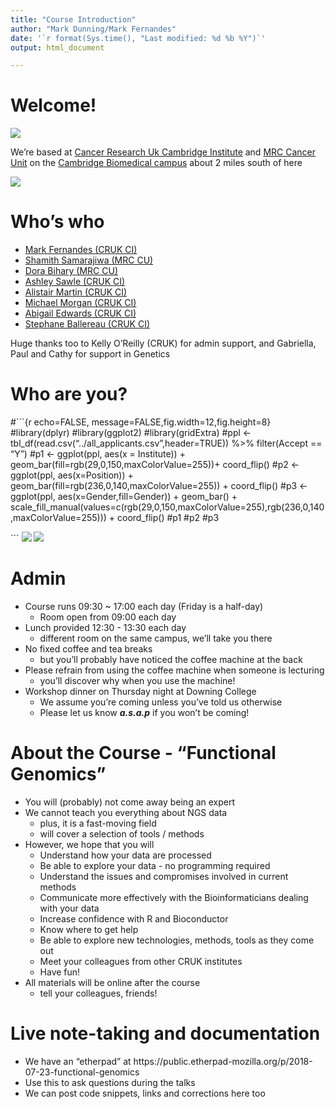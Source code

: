 ```yaml
---
title: "Course Introduction"
author: "Mark Dunning/Mark Fernandes"
date: '`r format(Sys.time(), "Last modified: %d %b %Y")`'
output: html_document

---
```


# Welcome!

![](images/you-are-here.png)

We're based at [Cancer Research Uk Cambridge Institute](http://www.cruk.cam.ac.uk/) and [MRC Cancer Unit](https://www.mrc-cu.cam.ac.uk/) on the [Cambridge Biomedical campus](http://cambridge-biomedical.com/) about 2 miles south of here

![](https://upload.wikimedia.org/wikipedia/commons/6/68/Cmglee_Cambridge_aerial_Addenbrookes.jpg)

# Who's who 


- [Mark Fernandes (CRUK CI)](http://www.cruk.cam.ac.uk/core-facilities/bioinformatics-core)
- [Shamith Samarajiwa (MRC CU)](http://www.mrc-cu.cam.ac.uk/research/Shamith-Samarajiwa-folder)
- [Dora Bihary (MRC CU)](http://www.mrc-cu.cam.ac.uk/research/Shamith-Samarajiwa-folder)
- [Ashley Sawle (CRUK CI)](http://www.cruk.cam.ac.uk/core-facilities/bioinformatics-core)
- [Alistair Martin (CRUK CI)](http://www.cruk.cam.ac.uk/research-groups/caldas-group)
- [Michael Morgan (CRUK CI)](http://www.cruk.cam.ac.uk/research-groups/caldas-group)
- [Abigail Edwards (CRUK CI)](http://www.cruk.cam.ac.uk/core-facilities/bioinformatics-core)
- [Stephane Ballereau (CRUK CI)](http://www.cruk.cam.ac.uk/core-facilities/bioinformatics-core)


Huge thanks too to Kelly O'Reilly (CRUK) for admin support, and Gabriella, Paul and Cathy for support in Genetics

# Who are you?

#```{r echo=FALSE, message=FALSE,fig.width=12,fig.height=8}
#library(dplyr)
#library(ggplot2)
#library(gridExtra)
#ppl <- tbl_df(read.csv("../all_applicants.csv",header=TRUE)) %>% filter(Accept == "Y")
#p1 <- ggplot(ppl, aes(x = Institute)) + geom_bar(fill=rgb(29,0,150,maxColorValue=255))+ coord_flip() 
#p2 <- ggplot(ppl, aes(x=Position)) + geom_bar(fill=rgb(236,0,140,maxColorValue=255)) + coord_flip()
#p3 <- ggplot(ppl, aes(x=Gender,fill=Gender)) + geom_bar() + scale_fill_manual(values=c(rgb(29,0,150,maxColorValue=255),rgb(236,0,140,maxColorValue=255))) + coord_flip()
#p1
#p2
#p3

```
![](images/2018_Inst.png)
![](images/2018_position.png)


# Admin

- Course runs 09:30 ~ 17:00 each day (Friday is a half-day)
    + Room open from 09:00 each day
- Lunch provided 12:30 - 13:30 each day
    + different room on the same campus, we'll take you there
- No fixed coffee and tea breaks
    + but you'll probably have noticed the coffee machine at the back
- Please refrain from using the coffee machine when someone is lecturing
    + you'll discover why when you use the machine!
- Workshop dinner on Thursday night at Downing College
    + We assume you're coming unless you've told us otherwise
    + Please let us know ***a.s.a.p*** if you won't be coming!
    


# About the Course - "Functional Genomics"

- You will (probably) not come away being an expert
- We cannot teach you everything about NGS data
    + plus, it is a fast-moving field
    + will cover a selection of tools / methods
- However, we hope that you will
    + Understand how your data are processed
    + Be able to explore your data - no programming required
    + Understand the issues and compromises involved in current methods
    + Communicate more effectively with the Bioinformaticians dealing with your data
    + Increase confidence with R and Bioconductor
    + Know where to get help
    + Be able to explore new technologies, methods, tools as they come out
    + Meet your colleagues from other CRUK institutes
    + Have fun!
- All materials will be online after the course
    + tell your colleagues, friends!
    
  

# Live note-taking and documentation

- We have an "etherpad" at https://public.etherpad-mozilla.org/p/2018-07-23-functional-genomics
- Use this to ask questions during the talks
- We can post code snippets, links and corrections here too

